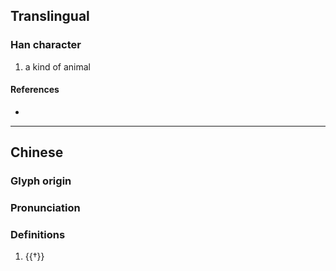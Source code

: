 {{character info/new}}
==Translingual==

===Han character===
{{Han char|rn=94|rad=犬|as=09|sn=12|four=|canj=KHAHU|ids=⿰犭眉}}

# a kind of animal

====References====
* {{Han ref|kx=0716.040|dkj=20561|hdz=21361.010|uh=7338|ud=29496}}

----
==Chinese==
{{zh-forms}}

===Glyph origin===
{{Han etym}}

===Pronunciation===
{{zh-pron
|m=méi
|mc=y
|oc=y
|cat=n,a
}}

===Definitions===
{{zh-hanzi}}

# {{†}} {{zh-alt-name|鼬獾|{{vern|Chinese ferret-badger}}}}